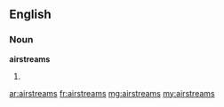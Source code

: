 ==English==

===Noun===
'''airstreams'''

# {{plural of|airstream}}

[[ar:airstreams]]
[[fr:airstreams]]
[[mg:airstreams]]
[[my:airstreams]]